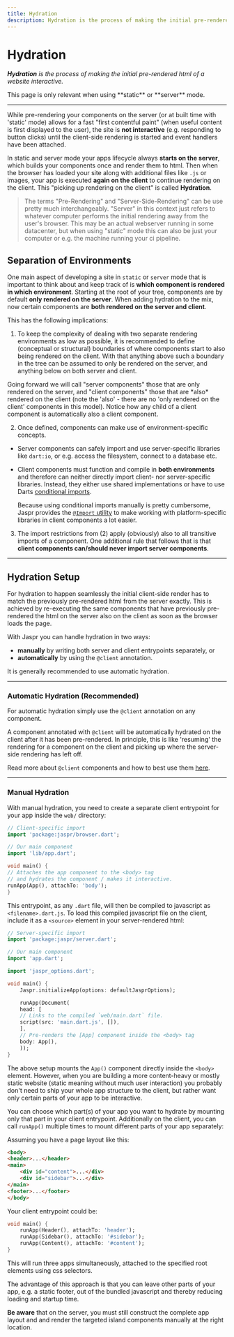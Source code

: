 ```yaml
---
title: Hydration
description: Hydration is the process of making the initial pre-rendered html of a website interactive.
---
```


# Hydration
***Hydration** is the process of making the initial pre-rendered html of a website interactive.*

<Info>
    This page is only relevant when using **static** or **server** mode.
</Info>

---

While pre-rendering your components on the server (or at built time with 'static' mode) allows for a fast "first contentful paint"
(when useful content is first displayed to the user), the site is **not interactive** (e.g. responding to button clicks) until the
client-side rendering is started and event handlers have been attached.

In static and server mode your apps lifecycle always **starts on the server**, which builds your components once and render
them to html. Then when the browser has loaded your site along with additional files like `.js` or images, your app is executed
**again on the client** to continue rendering on the client. This "picking up rendering on the client" is called **Hydration**.

> The terms "Pre-Rendering" and "Server-Side-Rendering" can be use pretty much interchangeably. "Server" in this context just refers to whatever
> computer performs the initial rendering away from the user's browser. This may be an actual webserver running in some datacenter, but
> when using "static" mode this can also be just your computer or e.g. the machine running your ci pipeline.

## Separation of Environments

One main aspect of developing a site in `static` or `server` mode that is important to think about and keep track of is **which
component is rendered in which environment**. Starting at the root of your tree, components are by default **only rendered on the server**.
When adding hydration to the mix, now certain components are **both rendered on the server and client**.

This has the following implications:

1. To keep the complexity of dealing with two separate rendering environments as low as possible, it is recommended to
  define (conceptual or structural) boundaries of where components start to also being rendered on the client. With that anything above such
  a boundary in the tree can be assumed to only be rendered on the server, and anything below on both server and client.

  <Info>
  Going forward we will call "server components" those that are only rendered on the server, and "client components"
  those that are *also* rendered on the client (note the 'also' - there are no 'only rendered on the client' components in this model).
  </Info>

  <Info>
  Notice how any child of a client component is automatically also a client component.
  </Info>

2. Once defined, components can make use of environment-specific concepts.

  - Server components can safely import and use server-specific libraries like `dart:io`, or e.g. access the filesystem, connect to a database etc.

  - Client components must function and compile in **both environments** and therefore can neither directly import client- nor server-specific libraries.
    Instead, they either use shared implementations or have to use Darts [conditional imports](https://dart.dev/guides/libraries/create-packages#conditionally-importing-and-exporting-library-files).

    Because using conditional imports manually is pretty cumbersome, Jaspr provides the [`@Import` utility](/utils/at_import) to make working with
    platform-specific libraries in client components a lot easier.

3. The import restrictions from (2) apply (obviously) also to all transitive imports of a component. One additional rule that
   follows that is that **client components can/should never import server components**.

---

## Hydration Setup

For hydration to happen seamlessly the initial client-side render has to match the previously pre-rendered html from the server exactly.
This is achieved by re-executing the same components that have previously pre-rendered the html on the server also
on the client as soon as the browser loads the page.

With Jaspr you can handle hydration in two ways:

- **manually** by writing both server and client entrypoints separately, or
- **automatically** by using the `@client` annotation.

<Info>
    It is generally recommended to use automatic hydration.
</Info>

---

### Automatic Hydration (Recommended)

For automatic hydration simply use the `@client` annotation on any component.

A component annotated with `@client` will be automatically hydrated on the client after it has been pre-rendered. In principle,
this is like 'resuming' the rendering for a component on the client and picking up where the server-side rendering has left off.

Read more about `@client` components and how to best use them [here](/utils/at_client).

---

### Manual Hydration

With manual hydration, you need to create a separate client entrypoint for your app inside the `web/` directory:

```dart title="web/main.dart"
// Client-specific import
import 'package:jaspr/browser.dart';

// Our main component
import 'lib/app.dart';

void main() {
// Attaches the app component to the <body> tag
// and hydrates the component / makes it interactive.
runApp(App(), attachTo: 'body');
}
```

This entrypoint, as any `.dart` file, will then be compiled to javascript as `<filename>.dart.js`.
To load this compiled javascript file on the client, include it as a `<source>` element in your server-rendered html:

```dart title="lib/main.dart"
// Server-specific import
import 'package:jaspr/server.dart';

// Our main component
import 'app.dart';

import 'jaspr_options.dart';

void main() {
    Jaspr.initializeApp(options: defaultJasprOptions);

    runApp(Document(
    head: [
    // Links to the compiled `web/main.dart` file.
    script(src: 'main.dart.js', []),
    ],
    // Pre-renders the [App] component inside the <body> tag
    body: App(),
    ));
}
```

The above setup mounts the `App()` component directly inside the `<body>` element. However, when you are building a more
content-heavy or mostly static website (static meaning without much user interaction)
you probably don't need to ship your whole app structure to the client, but rather want only certain parts of your
app to be interactive.

You can choose which part(s) of your app you want to hydrate by mounting only that part in your client entrypoint.
Additionally on the client, you can call `runApp()` multiple times to mount different parts of your app separately:

Assuming you have a page layout like this:

```html
<body>
<header>...</header>
<main>
    <div id="content">...</div>
    <div id="sidebar">...</div>
</main>
<footer>...</footer>
</body>
```

Your client entrypoint could be:

```dart title="web/main.dart"
void main() {
    runApp(Header(), attachTo: 'header');
    runApp(Sidebar(), attachTo: '#sidebar');
    runApp(Content(), attachTo: '#content');
}
```


This will run three apps simultaneously, attached to the specified root elements using css selectors.

The advantage of this approach is that you can leave other parts of your app, e.g. a static footer,
out of the bundled javascript and thereby reducing loading and startup time.

**Be aware** that on the server, you must still construct the complete app layout and and render the
targeted island components manually at the right location.

